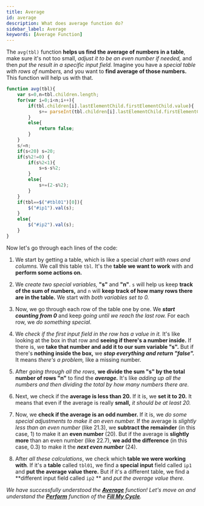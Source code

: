 ```yaml
---
title: Average
id: average
description: What does average function do?
sidebar_label: Average
keywords: [Average Function]
---
```


The `avg(tbl)` function **helps us find the average of numbers in a table**, make sure it's not too small, *adjust it to be an even number if needed,* and then *put the result in a specific input field.* Imagine you have a *special table with rows of numbers,* and you want to **find average of those numbers.** This function will help us with that.

```jsx title="script.js" {2-5,12-13,14}showLineNumbers
function avg(tbl){
	var s=0,n=tbl.children.length;
	for(var i=0;i<n;i++){
		if(tbl.children[i].lastElementChild.firstElementChild.value){
			s+= parseInt(tbl.children[i].lastElementChild.firstElementChild.value);
		}
		else{
			return false;
		}
	}
	s/=n;
	if(s<20) s=20;
	if(s%2!=0) {
		if(s%2<1){
			s=s-s%2;
		}
		else{
			s+=(2-s%2);
		}
	}
	if(tbl==$("#tbl01")[0]){
		$("#ip1").val(s);
	}
	else{
		$("#ip2").val(s);
	}
}

```
Now let's go through each lines of the code:

1.	We start by getting a table, which is like a special *chart with rows and columns.* We call this table `tbl`. It's the **table we want to work** with and **perform some actions on.**

2.	We *create two special variables,* **"s"** and **"n"**. `s` will help us keep **track of the sum of numbers,** and `n` will **keep track of how many rows there are in the table.** We start with *both variables set to 0.*

3.	Now, we go through each row of the table one by one. We ***start counting from 0*** and keep *going until we reach the last row.* For each row, we *do something special.*

4.	We *check if the first input field in the row has a value in it.* It's like looking at the box in that row and **seeing if there's a number inside.** If there is, we **take that number and add it to our sum variable "s".** But if there's **nothing inside the box,** we ***stop everything and return "false".*** It means *there's a problem,* like a missing number.

5.	After *going through all the rows*, **we divide the sum "s" by the total number of rows "n"** to find the ***average.*** It's like *adding up all the numbers and then dividing the total by how many numbers there are.*

6.	Next, we check if the **average is less than 20.** If it is, we **set it to 20.** It means that even if the average is really **small,** *it should be at least 20.*

7.	Now, we **check if the average is an odd number.** If it is, we *do some special adjustments to make it an even number.* If the average is *slightly less than an even number* (like 21.3), we **subtract the remainder** (in this case, 1) to make it an **even number** (20). But if the average is **slightly more** than an even number (like 22.7), **we add the difference** (in this case, 0.3) to make it the ***next even number*** (24).

8.	After *all these calculations*, we check which **table we were working with**. If it's a **table** called `tbl01`, we find a **special input** field called `ip1` and **put the average value there.** But if it's a different table, we find a **different input field called `ip2` ** and *put the average value there.*

 _We have successfully understood the [**Average**](average) function! Let's move on and understand the [**Perform**](perform) function of the **[Fill My Cycle](fillmycycle.tcetmumbai.in/)**._
